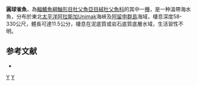 {{Speciesbox
| taxon = Lethotremus muticus
| binomial_authority = [[Gilbert|Gilbert]], 1896
| status = NE
| status_system = IUCN3.1
| synonyms = *''Lethrotremus muticus'', Gilbert, 1896
}}

'''圓球雀魚'''，為[[輻鰭魚綱|輻鰭魚綱]][[鮋形目|鮋形目]][[杜父魚亞目|杜父魚亞目]][[絨杜父魚科|絨杜父魚科]]的其中一[[種|種]]，是一种溫帶海水魚，分布於東北[[太平洋|太平洋]][[阿拉斯加|阿拉斯加]]Unimak海峽及[[阿留申群島|阿留申群島]]海域，棲息深度58-330公尺，體長可達11.5公分，棲息在泥底質或岩石底質底層水域，生活習性不明。

==参考文献==
*{{FishBase_species|genus=Lethotremus|species=muticus|year=2014|month=5}}

{{魚類小作品}}
{{Taxonbar}}
[[Category:1896年描述的鱼类|Y]]
[[Category:雀魚屬|Y]]